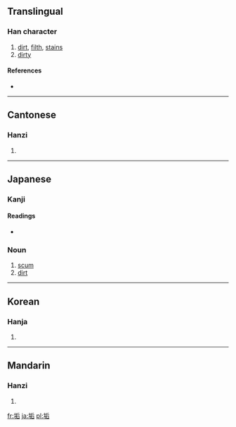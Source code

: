 ==Translingual==

===Han character===
{{Han char|rn=32|rad=土|as=06|sn=9|four=4216<sub>1</sub>|canj=土竹一口 (GHMR)}}

# [[dirt]], [[filth]], [[stain]]s
# [[dirty]]

====References====
* {{Han ref|kx=0228.190|dkj=05058|dj=0464.150|hdz=10440.010|uh=57A2|ud=22434|bh=ABAF|bd=43951}}

----

==Cantonese==

===Hanzi===
{{yue-hanzi|jyut=|y=gau3}}

# {{defn|Cantonese}}

----

==Japanese==

===Kanji===
{{ja-kanji|grade=|rs=土06}}

====Readings====
* {{ja-readings|on=[[こう]] ([[kō]]), [[く]] ([[ku]]), [[きく]] ([[kiku]])|kun=[[あか]] ([[aka]]), [[はじ]] ([[haji]])}}

===Noun===
{{ja-noun|k|count=|hira=あか|kata=|rom=aka|kanji=|kyu=|shin=|hidx=}}

# [[scum]]
# [[dirt]]

----

==Korean==

===Hanja===
{{ko-hanja|hangeul=구|rv=gu|mr=ku}}

# {{defn|Korean}}

----

==Mandarin==

===Hanzi===
{{cmn-hanzi|pin=[[gòu]] ([[gou4]])|wg=kou<sup>4</sup>}}

# {{defn|Mandarin}}

[[fr:垢]]
[[ja:垢]]
[[pl:垢]]
